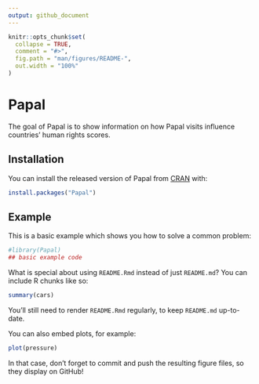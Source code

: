 ```yaml
---
output: github_document
---
```


<!-- README.md is generated from README.Rmd. Please edit that file -->

```r
knitr::opts_chunk$set(
  collapse = TRUE,
  comment = "#>",
  fig.path = "man/figures/README-",
  out.width = "100%"
)
```

# Papal

<!-- badges: start -->
<!-- badges: end -->

The goal of Papal is to show information on how Papal visits influence countries' human rights scores.

## Installation

You can install the released version of Papal from [CRAN](https://CRAN.R-project.org) with:

``` r
install.packages("Papal")
```

## Example

This is a basic example which shows you how to solve a common problem:

```r
#library(Papal)
## basic example code
```

What is special about using `README.Rmd` instead of just `README.md`? You can include R chunks like so:

```r
summary(cars)
```

You'll still need to render `README.Rmd` regularly, to keep `README.md` up-to-date.

You can also embed plots, for example:

```r
plot(pressure)
```

In that case, don't forget to commit and push the resulting figure files, so they display on GitHub!
